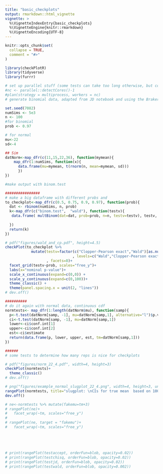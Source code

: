 ```yaml
---
title: "basic_checkplots"
output: rmarkdown::html_vignette
vignette: >
  %\VignetteIndexEntry{basic_checkplots}
  %\VignetteEngine{knitr::rmarkdown}
  %\VignetteEncoding{UTF-8}
---
```


```r
knitr::opts_chunk$set(
  collapse = TRUE,
  comment = "#>"
)
```

```r
library(checkPlotR)
library(tidyverse)
library(furrr)
```


```r
# set up parallel stuff (some tests can take too long otherwise, but could probably get rid of this and lower reps, going to change to 5e3 actually)
#nc <- parallel::detectCores()-1
#plan(strategy = multiprocess, workers = nc)
# generate binomial data, adapted from JD notebook and using the Braker also

set.seed(7082)
numSims <- 5e3
n <- 100
#for binomial
prob <- 0.97

# for normal
mu<-22
sd<-4

## Sim
datNorm<-map_dfr(c(11,15,22,36), function(mymean){
    map_dfr(1:numSims, function(x){
      data.frame(mu=mymean, t(rnorm(n, mean=mymean, sd)))
      })
})

#make output with binom.test

################
# make a big dataframe with different probs and 
to_checkplot<-map_dfr(c(0.5, 0.75, 0.9, 0.97), function(prob){
  dat <- rbinom(numSims, n, prob)
  k<-map_dfr(c("binom.test",  "wald"), function(testv){
   data.frame( multBinom(dat=dat, prob=prob, n=n, testv=testv), testv, prob)
    
  })
  return(k)
})
```

```r
# pdf("figures/wald_and_cp.pdf", height=4.5)
checkPlot(to_checkplot %>% 
            mutate(testv=factor(c("Clopper-Pearson exact","Wald")[as.numeric(as.factor(testv))]
                               , levels=c("Wald","Clopper-Pearson exact")))
                   , facets=8)+
  facet_grid(testv~prob, scales="free_y")+
  labs(x="nominal p-value")+
  scale_x_continuous(expand=c(0,0)) +
  scale_y_continuous(expand=c(0,100))+
  theme_classic() + 
  theme(panel.spacing.x = unit(2, "lines"))
# dev.off()

##########
# do it again with normal data, continuous cdf
normtests<- map_dfr(1:length(datNorm$mu), function(samp){
  p<-t.test(datNorm[samp, -1], mu=datNorm[samp,1], alternative="l")$p.value
  ci<-t.test(datNorm[samp, -1], mu=datNorm[samp,1])
  lower<-ci$conf.int[1]
  upper<-ci$conf.int[2]
  est<-ci$estimate
  return(data.frame(p, lower, upper, est, tm=datNorm[samp,1]))
})

######
# some tests to determine how many reps is nice for checkplots

# pdf("figures/norm_22_4.pdf", width=4, height=3)
checkPlot(normtests)+
  theme_classic()
# dev.off()

# png("figures/example_normal_slugplot_22_4.png", width=4, height=3, units="in", res=650)
rangePlot(normtests, title="slugplot: \nCIs for true mean  based on 100 deviates \nfrom norm(22,4)")
dev.off()

# ne<-normtests %>% mutate(fakemu=tm+3)
# rangePlot(ne)+
#   facet_wrap(~tm, scales="free_y")
# 
# rangePlot(ne, target = "fakemu")+
#   facet_wrap(~tm, scales="free_y")





# print(rangePlot(testaccept, orderFun=blob, opacity=0.02))
# print(rangePlot(testchisq, orderFun=blob, opacity=0.02))
# print(rangePlot(testjd, orderFun=blob, opacity=0.02))
# print(rangePlot(testwald, orderFun=blob, opacity=0.002))
````